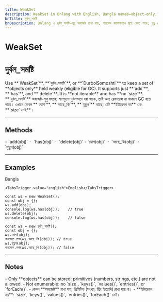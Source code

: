 ```yaml
---
title: WeakSet
description: WeakSet in Bnlang with English, Bangla names—object-only, weakly held values; add/has/delete only.
bnTitle: দুর্বল_সমষ্টি
bnDescription: Bnlang এ দুর্বল_সমষ্টি—শুধু অবজেক্ট রাখা যায়, গারবেজ কালেকশনে মুছে যেতে পারে; শুধু যোগ/আছে_কি/মুছুন—এর উদাহরণ।
---
```


# <I18nEnglish>WeakSet</I18nEnglish>
# <I18nBangla>দুর্বল_সমষ্টি</I18nBangla>


<I18nEnglish>
Use **`WeakSet`**, **`দুর্বল_সমষ্টি`**, or **`DurbolSomoshti`** to keep a set of **objects only** held weakly (eligible for GC). It supports just **`add`**, **`has`**, and **`delete`**. It is **not iterable** and has **no `size`**.
</I18nEnglish>

<I18nBangla>
**`দুর্বল_সমষ্টি`** অবজেক্ট-শুধু সংগ্রহ; মানগুলো দুর্বলভাবে ধরা থাকে, তাই অন্য রেফারেন্স না থাকলে GC হতে পারে। এখানে কেবল **`যোগ`**, **`আছে_কি`**, **`মুছুন`** আছে; এটি **ইটারেবল নয়** এবং **`size` নেই**।
</I18nBangla>



---

## Methods

<I18nEnglish>
- `add(obj)` &nbsp;·&nbsp; `has(obj)` &nbsp;·&nbsp; `delete(obj)`
</I18nEnglish>

<I18nBangla>
- `যোগ(obj)` &nbsp;·&nbsp; `আছে_কি(obj)` &nbsp;·&nbsp; `মুছুন(obj)`
</I18nBangla>



---

## Examples

<Tabs defaultValue="bangla" className="w-full">
  <TabsList>
    <TabsTrigger value="bangla">Bangla</TabsTrigger>
    
    <TabsTrigger value="english">English</TabsTrigger>
  </TabsList>

  <TabsContent value="english">

```bnl
const ws = new WeakSet();
const obj = {};
ws.add(obj);
console.log(ws.has(obj));    // true
ws.delete(obj);
console.log(ws.has(obj));    // false
```
  </TabsContent>

  <TabsContent value="bangla">

```bnl
const ws = new দুর্বল_সমষ্টি();
const obj = {};
ws.যোগ(obj);
কনসোল.লগ(ws.আছে_কি(obj)); // true
ws.মুছুন(obj);
কনসোল.লগ(ws.আছে_কি(obj)); // false
```
  </TabsContent>

  
</Tabs>

---

## Notes

<I18nEnglish>
- Only **objects** can be stored; primitives (numbers, strings, etc.) are not allowed.
- Not enumerable: no `size`, `keys()`, `values()`, `entries()`, or `forEach()`.
</I18nEnglish>

<I18nBangla>
- কেবল **অবজেক্ট** রাখা যায়; প্রিমিটিভ (সংখ্যা, স্ট্রিং ইত্যাদি) রাখা যায় না।
- **ইটারেবল নয়**: `size`, `keys()`, `values()`, `entries()`, `forEach()` নেই।
</I18nBangla>


